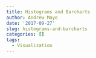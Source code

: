 ```yaml
---
title: Histograms and Barcharts
author: Andrew Mayo
date: '2017-09-27'
slug: histograms-and-barcharts
categories: []
tags:
  - Visualization
---
```


